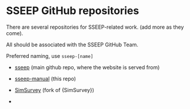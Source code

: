 # SSEEP GitHub repositories

There are several repositories for SSEEP-related work. (add more as they come).

All should be associated with the SSEEP GitHub Team.

Preferred naming, use `sseep-[name]`

-   [sseep](github.com/thefaylab/sseep) (main github repo, where the website is served from)

-   [sseep-manual](github.com/thefaylab/sseep-manual) (this repo)

-   [SimSurvey](github.com/thefaylab/SimSurvey) (fork of {SimSurvey})

-   
